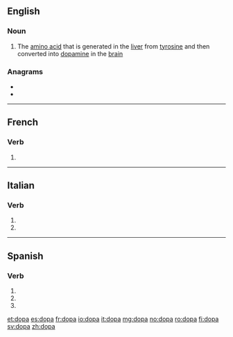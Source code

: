 ==English==

===Noun===
{{en-noun|-}}

# The [[amino acid]] {{m|en|dihydroxyphenylalanine}} that is generated in the [[liver]] from [[tyrosine]] and then converted into [[dopamine]] in the [[brain]]

===Anagrams===
* {{l|en|DPOA}}
* {{l|en|PAOD}}

----

==French==

===Verb===
{{fr-verb-form}}

# {{inflection of|doper||3|s|phis|lang=fr}}

----

==Italian==

===Verb===
{{head|it|verb form}}

# {{inflection of|dopare||3|s|pres|indc|lang=it}}
# {{inflection of|dopare||2|s|impr|lang=it}}

----

==Spanish==

===Verb===
{{es-verb-form}}

# {{es-verb form of|ending=ar|mood=imperative|sense=affirmative|pers=2|formal=no|number=singular|dopar}}
# {{es-verb form of|ending=ar|mood=indicative|tense=present|pers=2|formal=yes|number=singular|dopar}}
# {{es-verb form of|ending=ar|mood=indicative|tense=present|pers=3|number=singular|dopar}}

[[et:dopa]]
[[es:dopa]]
[[fr:dopa]]
[[io:dopa]]
[[it:dopa]]
[[mg:dopa]]
[[no:dopa]]
[[ro:dopa]]
[[fi:dopa]]
[[sv:dopa]]
[[zh:dopa]]